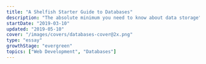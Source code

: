 ```yaml
---
title: "A Shelfish Starter Guide to Databases"
description: "The absolute minimum you need to know about data storage"
startDate: "2019-03-10"
updated: "2019-05-10"
cover: "/images/covers/databases-cover@2x.png"
type: "essay"
growthStage: "evergreen"
topics: ["Web Development", "Databases"]
---
```


<BasicImage
  width="950px"
  src="https://res.cloudinary.com/dg3gyk0gu/image/upload/c_scale,f_auto,q_auto:best,w_950/v1594114496/maggieappleton.com/databases-101/DB_1.jpg"
  alt="Databases 101 - How to build yourself a digital shelf"
/>

<BasicImage
  width="950px"
  src="https://res.cloudinary.com/dg3gyk0gu/image/upload/c_scale,f_auto,q_auto:best,w_950/v1594114495/maggieappleton.com/databases-101/DB_2.jpg"
  alt="Databases are the storage shelves of the digital world. They're where we store all our masses of information."
/>

<BasicImage
  width="950px"
  src="https://res.cloudinary.com/dg3gyk0gu/image/upload/c_scale,f_auto,q_auto:best,w_950/v1594114496/maggieappleton.com/databases-101/DB_3.jpg"
  alt="Every database has a DBMS - a database management system. This structures how we organise and interact with all our stored data. We have 4 fundamental ways we interact with databases. We can create, read, update, and delete. Better known as CRUD."
/>

<BasicImage
  width="950px"
  src="https://res.cloudinary.com/dg3gyk0gu/image/upload/c_scale,f_auto,q_auto:best,w_950/v1594114497/maggieappleton.com/databases-101/DB_4.jpg"
  alt="These DBMS's come in two flavours. Relational DB's organise data in tables made of columns and rows. Columns are type and each row inside them holds a data entry. They're highly structured and have strict data types. We talk to them using SQL - structured query language."
/>

<BasicImage
  width="950px"
  src="https://res.cloudinary.com/dg3gyk0gu/image/upload/c_scale,f_auto,q_auto:best,w_950/v1594114497/maggieappleton.com/databases-101/DB_5.jpg"
  alt="The second DB type is non-relational, also known as NoSQL. These include graph, kay value, document, and column family types. These are more flexible systems with less strictness around data types. They're good for getting a database up and running quickly since you don't have to create a strict schema before adding the data. They're also good for deploying data across decentralised distributed networks. Of the top five most popoular DBMS services, four are relational and one is NoSQL."
/>

<BasicImage
  width="950px"
  src="https://res.cloudinary.com/dg3gyk0gu/image/upload/c_scale,f_auto,q_auto:best,w_950/v1594114669/maggieappleton.com/databases-101/DB_6.jpg"
  alt="A winners stage ranking the five most popular database services"
/>

<References>

<ReferencesLink
  title="SQL Fundamentals egghead course"
  href="https://egghead.io/courses/sql-fundamentals?rc=272bjb"
  author="Tyler Clark"
/>

<ReferencesLink
  title="Get Started With PostgreSQL egghead course"
  href="https://egghead.io/courses/get-started-with-postgresql?rc=272bjb"
  author="Brett Cassette"
/>

<ReferencesLink
  title="Basics of NoSQL Databases"
  href="https://medium.freecodecamp.org/nosql-databases-5f6639ed9574"
  author="freeCodeCamp"
/>

<ReferencesLink
  title="Databases 101"
  href="https://thomaslarock.com/2018/07/databases-101/"
  author="Thomas LaRock"
/>

<ReferencesLink
  title="SQL vs NoSQL: The Differences"
  href="https://www.sitepoint.com/sql-vs-nosql-differences/"
  author="SitePoint"
/>

<ReferencesLink
  title="What is NoSQL?"
  href="https://www.mongodb.com/nosql-explained"
  author="MongoDB"
/>

</References>
